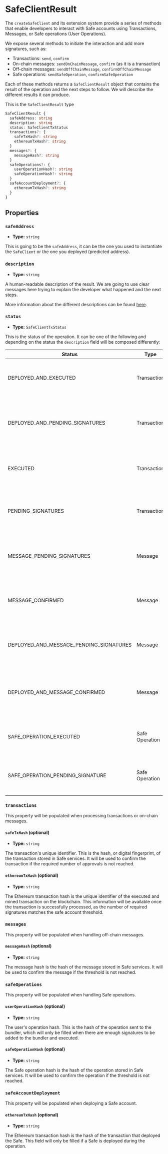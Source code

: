 # SafeClientResult

The `createSafeClient` and its extension system provide a series of methods that enable developers to interact with Safe accounts using Transactions, Messages, or Safe operations (User Operations).

We expose several methods to initiate the interaction and add more signatures, such as:

- Transactions: `send`, `confirm`
- On-chain messages: `sendOnChainMessage`, `confirm` (as it is a transaction)
- Off-chain messages: `sendOffChainMessage`, `confirmOffChainMessage`
- Safe operations: `sendSafeOperation`, `confirmSafeOperation`

Each of these methods returns a `SafeClientResult` object that contains the result of the operation and the next steps to follow. We will describe the different results it can produce.

This is the `SafeClientResult` type

```typescript
SafeClientResult {
  safeAddress: string
  description: string
  status: SafeClientTxStatus
  transactions?: {
    safeTxHash?: string
    ethereumTxHash?: string
  }
  messages?: {
    messageHash?: string
  }
  safeOperations?: {
    userOperationHash?: string
    safeOperationHash?: string
  }
  safeAccountDeployment?: {
    ethereumTxHash?: string
  }
}
```

## Properties

### `safeAddress`

- **Type:** `string`

This is going to be the `safeAddress`, it can be the one you used to instantiate the `SafeClient` or the one you deployed (predicted address).

### `description`

- **Type:** `string`

A human-readable description of the result. We are going to use clear messages here trying to explain the developer what happened and the next steps.

More information about the different descriptions can be found [here](https://github.com/safe-global/safe-core-sdk/blob/main/packages/sdk-starter-kit/src/constants.ts).

### `status`

- **Type:** `SafeClientTxStatus`

This is the status of the operation. It can be one of the following and depending on the status the `description` field will be composed differently:

| Status                                  | Type            | Description                                                                                                                                                  |
|-----------------------------------------|-----------------|--------------------------------------------------------------------------------------------------------------------------------------------------------------|
| DEPLOYED_AND_EXECUTED                   | Transaction     | When using `send` or `sendOnChainMessage` with the required number of signatures. This is when the Safe threshold is 1 |
| DEPLOYED_AND_PENDING_SIGNATURES         | Transaction     | When using `send`, `sendOnChainMessage` or `confirm` with not enough signatures. The Safe is deployed but the transaction is not being sent to the blockchain yet |
| EXECUTED                                | Transaction     | When using `send`, `sendOnChainMessage` or `confirm` and the transaction is executed in an already deployed Safe |
| PENDING_SIGNATURES                      | Transaction     | When using `send`, `sendOnChainMessage` or `confirm` and the transaction has not enough signatures in an already deployed Safe |
| MESSAGE_PENDING_SIGNATURES              | Message         | When using `sendOffChainMessage` or `confirmOffChainMessage` in an already deployed Safe, so they are stored in Safe services but not valid yet |
| MESSAGE_CONFIRMED                       | Message         | When using `sendOffChainMessage` or `confirmOffChainMessage` in an already deployed Safe, so they are stored using Safe services and the message is valid |
| DEPLOYED_AND_MESSAGE_PENDING_SIGNATURES | Message         | When using `sendOffChainMessage` with not enough signatures. The message is stored in Safe services but not valid yet |
| DEPLOYED_AND_MESSAGE_CONFIRMED          | Message         | When using `sendOffChainMessage` or `confirmOffChainMessage` with not enough signatures. The message is stored in Safe services but not valid yet |
| SAFE_OPERATION_EXECUTED                 | Safe Operation  | When using `sendSafeOperation` or `confirmSafeOperation` this status is returned when the operation is executed |
| SAFE_OPERATION_PENDING_SIGNATURE        | Safe Operation  | When using `sendSafeOperation` or `confirmSafeOperation`, this status is returned when the operation is not executed yet |

### `transactions`

This property will be populated when processing transactions or on-chain messages.

#### `safeTxHash` (optional)

- **Type:** `string`

The transaction's unique identifier. This is the hash, or digital fingerprint, of the transaction stored in Safe services. It will be used to confirm the transaction if the required number of approvals is not reached.

#### `ethereumTxHash` (optional)

- **Type:** `string`

The Ethereum transaction hash is the unique identifier of the executed and mined transaction on the blockchain. This information will be available once the transaction is successfully processed, as the number of required signatures matches the safe account threshold.

### `messages`

This property will be populated when handling off-chain messages.

#### `messageHash` (optional)

- **Type:** `string`

The message hash is the hash of the message stored in Safe services. It will be used to confirm the message if the threshold is not reached.

### `safeOperations`

This property will be populated when handling Safe operations.

#### `userOperationHash` (optional)

- **Type:** `string`

The user's operation hash. This is the hash of the operation sent to the bundler, which will only be filled when there are enough signatures to be added to the bundler and executed.

#### `safeOperationHash` (optional)

- **Type:** `string`

The Safe operation hash is the hash of the operation stored in Safe services. It will be used to confirm the operation if the threshold is not reached.

### `safeAccountDeployment`

This property will be populated when deploying a Safe account.

#### `ethereumTxHash` (optional)

- **Type:** `string`

The Ethereum transaction hash is the hash of the transaction that deployed the Safe. This field will only be filled if a Safe is deployed during the operation.